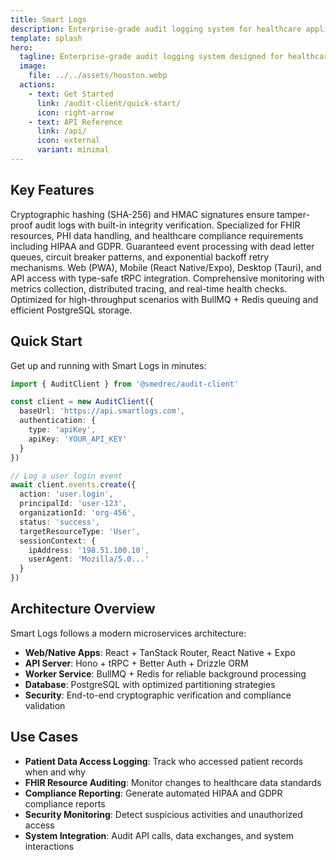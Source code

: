 ```yaml
---
title: Smart Logs
description: Enterprise-grade audit logging system for healthcare applications with HIPAA/GDPR compliance, cryptographic integrity, and multi-platform support.
template: splash
hero:
  tagline: Enterprise-grade audit logging system designed for healthcare applications. Ensures HIPAA/GDPR compliance with cryptographic integrity, tamper-proof logging, and guaranteed delivery.
  image:
    file: ../../assets/houston.webp
  actions:
    - text: Get Started
      link: /audit-client/quick-start/
      icon: right-arrow
    - text: API Reference
      link: /api/
      icon: external
      variant: minimal
---
```



## Key Features

<CardGrid stagger>
	<Card title="🔒 Security First" icon="shield">
		Cryptographic hashing (SHA-256) and HMAC signatures ensure tamper-proof audit logs with built-in integrity verification.
	</Card>
	<Card title="🏥 Healthcare Ready" icon="heart">
		Specialized for FHIR resources, PHI data handling, and healthcare compliance requirements including HIPAA and GDPR.
	</Card>
	<Card title="🚀 Reliable Delivery" icon="rocket">
		Guaranteed event processing with dead letter queues, circuit breaker patterns, and exponential backoff retry mechanisms.
	</Card>
	<Card title="📱 Multi-Platform" icon="laptop">
		Web (PWA), Mobile (React Native/Expo), Desktop (Tauri), and API access with type-safe tRPC integration.
	</Card>
	<Card title="📊 Observable" icon="chart">
		Comprehensive monitoring with metrics collection, distributed tracing, and real-time health checks.
	</Card>
	<Card title="⚡ High Performance" icon="lightning">
		Optimized for high-throughput scenarios with BullMQ + Redis queuing and efficient PostgreSQL storage.
	</Card>
</CardGrid>

## Quick Start

Get up and running with Smart Logs in minutes:

```typescript
import { AuditClient } from '@smedrec/audit-client'

const client = new AuditClient({
  baseUrl: 'https://api.smartlogs.com',
  authentication: {
    type: 'apiKey',
    apiKey: 'YOUR_API_KEY'
  }
})

// Log a user login event
await client.events.create({
  action: 'user.login',
  principalId: 'user-123',
  organizationId: 'org-456',
  status: 'success',
  targetResourceType: 'User',
  sessionContext: {
    ipAddress: '198.51.100.10',
    userAgent: 'Mozilla/5.0...'
  }
})
```

## Architecture Overview

Smart Logs follows a modern microservices architecture:

- **Web/Native Apps**: React + TanStack Router, React Native + Expo
- **API Server**: Hono + tRPC + Better Auth + Drizzle ORM
- **Worker Service**: BullMQ + Redis for reliable background processing
- **Database**: PostgreSQL with optimized partitioning strategies
- **Security**: End-to-end cryptographic verification and compliance validation

## Use Cases

- **Patient Data Access Logging**: Track who accessed patient records when and why
- **FHIR Resource Auditing**: Monitor changes to healthcare data standards
- **Compliance Reporting**: Generate automated HIPAA and GDPR compliance reports
- **Security Monitoring**: Detect suspicious activities and unauthorized access
- **System Integration**: Audit API calls, data exchanges, and system interactions
